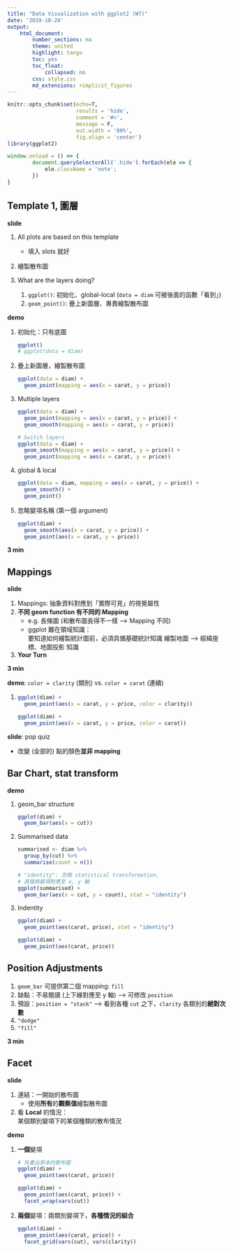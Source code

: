```yaml
---
title: "Data Visualization with ggplot2 (W7)"
date: '2019-10-24'
output:
    html_document:
        number_sections: no
        theme: united
        highlight: tango
        toc: yes
        toc_float:
            collapsed: no
        css: style.css
        md_extensions: +implicit_figures
---
```


```r
knitr::opts_chunk$set(echo=T,
                      results = 'hide',
                      comment = '#>',
                      message = F,
                      out.width = '80%',
                      fig.align = 'center')
library(ggplot2)
```

```js
window.onload = () => {
        document.querySelectorAll('.hide').forEach(ele => {
            ele.className = 'note';
        })
}
```


## Template 1, 圖層

<div class="hide" data-tag="slide, demo">

**slide**

1. All plots are based on this template
    - 填入 slots 就好

2. 繪製散布圖

3. What are the layers doing?  
    
    1. `ggplot()`: 初始化、global-local (`data = diam` 可被後面的函數「看到」)
    2. `geom_point()`: 疊上新圖層、專責繪製散布圖

**demo**

1. 初始化：只有底圖

    ```r
    ggplot()
    # ggplot(data = diam)
    ```
2. 疊上新圖層，繪製散布圖

    ```r
    ggplot(data = diam) +
      geom_point(mapping = aes(x = carat, y = price))
    ```

3. Multiple layers

    ```r
    ggplot(data = diam) +
      geom_point(mapping = aes(x = carat, y = price)) +
      geom_smooth(mapping = aes(x = carat, y = price))
    
    # Switch layers  
    ggplot(data = diam) +
      geom_smooth(mapping = aes(x = carat, y = price)) +
      geom_point(mapping = aes(x = carat, y = price))
    ```

4. global & local

    ```r
    ggplot(data = diam, mapping = aes(x = carat, y = price)) +
      geom_smooth() +
      geom_point()
      
    ```

5. 忽略變項名稱 (第一個 argument)

    ```r
    ggplot(diam) +
      geom_smooth(aes(x = carat, y = price)) +
      geom_point(aes(x = carat, y = price))
    ```
</div>

**3 min**


## Mappings

<div class="hide" data-tag="slide">
**slide**

1. Mappings: 抽象資料對應到「實際可見」的視覺屬性  
2. **不同 geom function 有不同的 Mapping**
    - e.g. 長條圖 (和散布圖長得不一樣 --> Mapping 不同)
    - ggplot 難在領域知識：  
    要知道如何繪製統計圖前，必須具備基礎統計知識
    繪製地圖 --> 經緯座標、地圖投影 知識
3. **Your Turn**
</div>

**3 min**

<div class="hide" data-tag="demo, slide">
**demo**: `color = clarity` (類別) vs. `color = carat` (連續)

1. 
    ```r
    ggplot(diam) + 
      geom_point(aes(x = carat, y = price, color = clarity))
    
    ggplot(diam) + 
      geom_point(aes(x = carat, y = price, color = carat))
    ```

**slide**: pop quiz

- 改變 (全部的) 點的顏色**並非 mapping**
</div>


## Bar Chart, stat transform

<div class="hide" data-tag="slide, demo">

**demo**

1. geom_bar structure

    ```r
    ggplot(diam) +
      geom_bar(aes(x = cut))
    ```

2. Summarised data 

    ```r
    summarised <- diam %>%
      group_by(cut) %>%
      summarise(count = n())
    
    # "identity": 忽略 statistical transformation, 
    # 直接將變項對應至 x, y 軸
    ggplot(summarised) +
      geom_bar(aes(x = cut, y = count), stat = "identity")
    ```

3. Indentity

    ```r
    ggplot(diam) +
      geom_point(aes(carat, price), stat = "identity")
      
    ggplot(diam) +
      geom_point(aes(carat, price))
    ```
</div>
  
## Position Adjustments

<div class="hide" data-tag="slide">
1. `geom_bar` 可提供第二個 mapping: `fill`
1. 缺點：不易閱讀 (上下緣對應至 y 軸) --> 可修改 `position`
1. 預設：`position = "stack"` --> 看到各種 `cut` 之下，`clarity` 各類別的**絕對次數**
1. `"dodge"`
1. `"fill"`
</div>

**3 min**

## Facet

<div class="hide" data-tag="slide, demo">
**slide**

1. 連結：一開始的散布圖
    - 使用**所有**的**觀察值**繪製散布圖
1. 看 **Local** 的情況：  
某個類別變項下的某個種類的散布情況

**demo**

1. **一個**變項

    ```r
    # 先畫出原本的散布圖
    ggplot(diam) +
      geom_point(aes(carat, price))
    
    ggplot(diam) +
      geom_point(aes(carat, price)) +
      facet_wrap(vars(cut))
    ```

2. **兩個**變項：兩類別變項下，**各種情況的組合**

    ```r
    ggplot(diam) +
      geom_point(aes(carat, price)) +
      facet_grid(vars(cut), vars(clarity))
    ```
</div>

